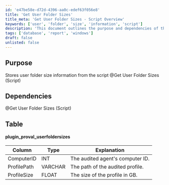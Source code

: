 ```yaml
---
id: 'e47be58e-d72d-4396-aa0c-edef63f056e8'
title: 'Get User Folder Sizes'
title_meta: 'Get User Folder Sizes - Script Overview'
keywords: ['user', 'folder', 'size', 'information', 'script']
description: 'This document outlines the purpose and dependencies of the Get User Folder Sizes script, detailing how it stores user folder size information and the structure of the data it collects.'
tags: ['database', 'report', 'windows']
draft: false
unlisted: false
---
```

## Purpose

Stores user folder size information from the script @Get User Folder Sizes (Script)

## Dependencies

@Get User Folder Sizes (Script)

## Table

#### plugin_proval_userfoldersizes

| Column        | Type    | Explanation                           |
|---------------|---------|---------------------------------------|
| ComputerID    | INT     | The audited agent's computer ID.     |
| ProfilePath   | VARCHAR | The path of the audited profile.     |
| ProfileSize   | FLOAT   | The size of the profile in GB.       |












